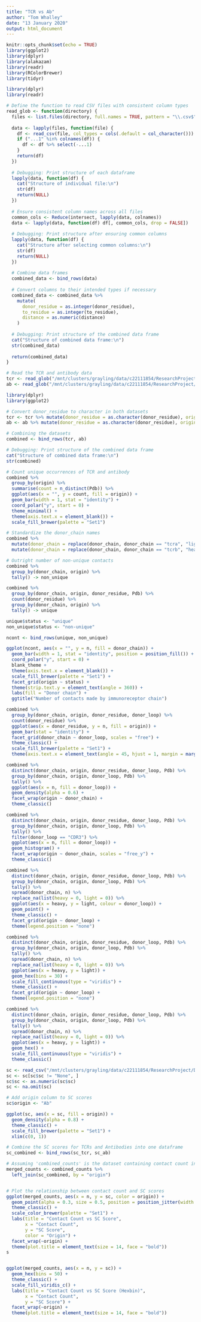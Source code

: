 ```yaml
---
title: "TCR vs Ab"
author: "Tom Whalley"
date: "13 January 2020"
output: html_document
---
```


```r
knitr::opts_chunk$set(echo = TRUE)
library(ggplot2)
library(dplyr)
library(alakazam)
library(readr)
library(RColorBrewer)
library(tidyr)

```

```r
library(dplyr)
library(readr)

# Define the function to read CSV files with consistent column types
read_glob <- function(directory) {
  files <- list.files(directory, full.names = TRUE, pattern = "\\.csv$")
  
  data <- lapply(files, function(file) {
    df <- read_csv(file, col_types = cols(.default = col_character()))
    if ("...1" %in% colnames(df)) {
      df <- df %>% select(-...1)
    }
    return(df)
  })
  
  # Debugging: Print structure of each dataframe
  lapply(data, function(df) {
    cat("Structure of individual file:\n")
    str(df)
    return(NULL)
  })
  
  # Ensure consistent column names across all files
  common_cols <- Reduce(intersect, lapply(data, colnames))
  data <- lapply(data, function(df) df[, common_cols, drop = FALSE])
  
  # Debugging: Print structure after ensuring common columns
  lapply(data, function(df) {
    cat("Structure after selecting common columns:\n")
    str(df)
    return(NULL)
  })
  
  # Combine data frames
  combined_data <- bind_rows(data)
  
  # Convert columns to their intended types if necessary
  combined_data <- combined_data %>%
    mutate(
      donor_residue = as.integer(donor_residue),
      to_residue = as.integer(to_residue),
      distance = as.numeric(distance)
    )
  
  # Debugging: Print structure of the combined data frame
  cat("Structure of combined data frame:\n")
  str(combined_data)
  
  return(combined_data)
}

# Read the TCR and antibody data
tcr <- read_glob("/mnt/clusters/grayling/data/c22111854/ResearchProject/Data/tcrs")
ab <- read_glob("/mnt/clusters/grayling/data/c22111854/ResearchProject/Data/antibody")

```

```r
library(dplyr)
library(ggplot2)

# Convert donor_residue to character in both datasets
tcr <- tcr %>% mutate(donor_residue = as.character(donor_residue), origin = "TCR")
ab <- ab %>% mutate(donor_residue = as.character(donor_residue), origin = "Antibody")

# Combining the datasets
combined <- bind_rows(tcr, ab)

# Debugging: Print structure of the combined data frame
cat("Structure of combined data frame:\n")
str(combined)

# Count unique occurrences of TCR and antibody
combined %>%
  group_by(origin) %>%
  summarise(count = n_distinct(Pdb)) %>%
  ggplot(aes(x = "", y = count, fill = origin)) +
  geom_bar(width = 1, stat = "identity") +
  coord_polar("y", start = 0) +
  theme_minimal() +
  theme(axis.text.x = element_blank()) +
  scale_fill_brewer(palette = "Set1")

```

```r
# Standardize the donor_chain names
combined %>%
  mutate(donor_chain = replace(donor_chain, donor_chain == "tcra", "light")) %>%
  mutate(donor_chain = replace(donor_chain, donor_chain == "tcrb", "heavy")) -> combined

# Outright number of non-unique contacts
combined %>%
  group_by(donor_chain, origin) %>%
  tally() -> non_unique

combined %>%
  group_by(donor_chain, origin, donor_residue, Pdb) %>%
  count(donor_residue) %>%
  group_by(donor_chain, origin) %>%
  tally() -> unique

unique$status <- "unique"
non_unique$status <- "non-unique"

ncont <- bind_rows(unique, non_unique)

ggplot(ncont, aes(x = "", y = n, fill = donor_chain)) +
  geom_bar(width = 1, stat = "identity", position = position_fill()) +
  coord_polar("y", start = 0) +
  blank_theme +
  theme(axis.text.x = element_blank()) +
  scale_fill_brewer(palette = "Set1") +
  facet_grid(origin ~ status) +
  theme(strip.text.y = element_text(angle = 360)) +
  labs(fill = "Donor chain") +
  ggtitle("Number of contacts made by immunoreceptor chain")

```

```r
combined %>%
  group_by(donor_chain, origin, donor_residue, donor_loop) %>%
  count(donor_residue) %>%
  ggplot(aes(x = donor_residue, y = n, fill = origin)) +
  geom_bar(stat = "identity") +
  facet_grid(donor_chain ~ donor_loop, scales = "free") +
  theme_classic() +
  scale_fill_brewer(palette = "Set1") +
  theme(axis.text.x = element_text(angle = 45, hjust = 1, margin = margin(t = 10)))  # Rotate and add margin


```

```r
combined %>%
  distinct(donor_chain, origin, donor_residue, donor_loop, Pdb) %>%
  group_by(donor_chain, origin, donor_loop, Pdb) %>%
  tally() %>%
  ggplot(aes(x = n, fill = donor_loop)) +
  geom_density(alpha = 0.6) +
  facet_wrap(origin ~ donor_chain) +
  theme_classic()

combined %>%
  distinct(donor_chain, origin, donor_residue, donor_loop, Pdb) %>%
  group_by(donor_chain, origin, donor_loop, Pdb) %>%
  tally() %>%
  filter(donor_loop == "CDR3") %>%
  ggplot(aes(x = n, fill = donor_loop)) +
  geom_histogram() +
  facet_wrap(origin ~ donor_chain, scales = "free_y") +
  theme_classic()

```

```r
combined %>%
  distinct(donor_chain, origin, donor_residue, donor_loop, Pdb) %>%
  group_by(donor_chain, origin, donor_loop, Pdb) %>%
  tally() %>%
  spread(donor_chain, n) %>%
  replace_na(list(heavy = 0, light = 0)) %>%
  ggplot(aes(x = heavy, y = light, colour = donor_loop)) +
  geom_point() +
  theme_classic() +
  facet_grid(origin ~ donor_loop) +
  theme(legend.position = "none")

combined %>%
  distinct(donor_chain, origin, donor_residue, donor_loop, Pdb) %>%
  group_by(donor_chain, origin, donor_loop, Pdb) %>%
  tally() %>%
  spread(donor_chain, n) %>%
  replace_na(list(heavy = 0, light = 0)) %>%
  ggplot(aes(x = heavy, y = light)) +
  geom_hex(bins = 30) +
  scale_fill_continuous(type = "viridis") +
  theme_classic() +
  facet_grid(origin ~ donor_loop) +
  theme(legend.position = "none")

combined %>%
  distinct(donor_chain, origin, donor_residue, donor_loop, Pdb) %>%
  group_by(donor_chain, origin, donor_loop, Pdb) %>%
  tally() %>%
  spread(donor_chain, n) %>%
  replace_na(list(heavy = 0, light = 0)) %>%
  ggplot(aes(x = heavy, y = light)) +
  geom_hex() +
  scale_fill_continuous(type = "viridis") +
  theme_classic()

```



```r
sc <- read_csv("/mnt/clusters/grayling/data/c22111854/ResearchProject/Data/SabDab_all_structures/all_structures/sc_scores.csv")
sc <- sc[sc$sc != "None", ]
sc$sc <- as.numeric(sc$sc)
sc <- na.omit(sc)

# Add origin column to SC scores
sc$origin <- "Ab"

ggplot(sc, aes(x = sc, fill = origin)) +
  geom_density(alpha = 0.8) +
  theme_classic() +
  scale_fill_brewer(palette = "Set1") +
  xlim(c(0, 1))

```

```r
# Combine the SC scores for TCRs and Antibodies into one dataframe
sc_combined <- bind_rows(sc_tcr, sc_ab)

# Assuming 'combined_counts' is the dataset containing contact count information
merged_counts <- combined_counts %>%
  left_join(sc_combined, by = "origin")


# Plot the relationship between contact count and SC scores
ggplot(merged_counts, aes(x = n, y = sc, color = origin)) + 
  geom_point(alpha = 0.3, size = 0.5, position = position_jitter(width = 500, height = 0.05)) +
  theme_classic() +
  scale_color_brewer(palette = "Set1") +
  labs(title = "Contact Count vs SC Score",
       x = "Contact Count",
       y = "SC Score",
       color = "Origin") +
  facet_wrap(~origin) +
  theme(plot.title = element_text(size = 14, face = "bold"))
s


ggplot(merged_counts, aes(x = n, y = sc)) + 
  geom_hex(bins = 50) +
  theme_classic() +
  scale_fill_viridis_c() +
  labs(title = "Contact Count vs SC Score (Hexbin)",
       x = "Contact Count",
       y = "SC Score") +
  facet_wrap(~origin) +
  theme(plot.title = element_text(size = 14, face = "bold"))


```

```r

```

